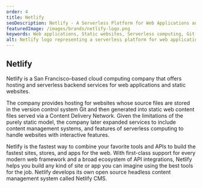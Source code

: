 ```yaml
---
order: 4
title: Netlify
seoDescription: Netlify - A Serverless Platform for Web Applications and Static Websites. Get started for free with an intuitive Git-based workflow, automated deployments, and much more.
featuredImage: /images/brands/netlify-logo.png
keywords: Web applications, Static websites, Serverless computing, Git-based workflow, Content Delivery Network, Content management systems, Netlify CMS, Fastest sites, Stores, Apps, Modern web framework, API integrations.
alt: Netlify logo representing a serverless platform for web applications and static websites.
---
```


## Netlify

Netlify is a San Francisco–based cloud computing company that offers hosting and serverless backend services for web applications and static websites.

The company provides hosting for websites whose source files are stored in the version control system Git and then generated into static web content files served via a Content Delivery Network. Given the limitations of the purely static model, the company later expanded services to include content management systems, and features of serverless computing to handle websites with interactive features.

Netlify is the fastest way to combine your favorite tools and APIs to build the fastest sites, stores, and apps for the web. With first-class support for every modern web framework and a broad ecosystem of API integrations, Netlify helps you build any kind of site or app you can imagine using the best tools for the job. Netlify develops its own open source headless content management system called Netlify CMS.
